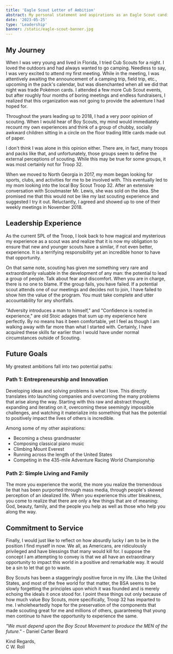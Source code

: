 ```yaml
---
title: 'Eagle Scout Letter of Ambition'
abstract: My personal statement and aspirations as an Eagle Scout candidate
date: '2023-05-25'
type: 'Leadership'
banner: /static/eagle-scout-banner.jpg
---
```


## My Journey

When I was very young and lived in Florida, I tried Cub Scouts for a night. I loved the outdoors and had always wanted to go camping. Needless to say, I was very excited to attend my first meeting. While in the meeting, I was attentively awaiting the announcement of a camping trip, field trip, etc., upcoming in the pack's calendar, but was disenchanted when all we did that night was trade Pokémon cards. I attended a few more Cub Scout events, but after roughly four months of boring meetings and endless fundraisers, I realized that this organization was not going to provide the adventure I had hoped for.

Throughout the years leading up to 2018, I had a very poor opinion of scouting. When I would hear of Boy Scouts, my mind would immediately recount my own experiences and think of a group of chubby, socially awkward children sitting in a circle on the floor trading little cards made out of paper.

I don't think I was alone in this opinion either. There are, in fact, many troops and packs like that, and unfortunately, those groups seem to define the external perceptions of scouting. While this may be true for some groups, it was most certainly not for Troop 32.

When we moved to North Georgia in 2017, my mom began looking for sports, clubs, and activities for me to be involved with. This eventually led to my mom looking into the local Boy Scout Troop 32. After an extensive conversation with Scoutmaster Mr. Lewis, she was sold on the idea. She promised me that this would not be like my last scouting experience and suggested I try it out. Reluctantly, I agreed and showed up to one of their weekly meetings in November 2018.

## Leadership Experience

As the current SPL of the Troop, I look back to how magical and mysterious my experience as a scout was and realize that it is now my obligation to ensure that new and younger scouts have a similar, if not even better, experience. It is a terrifying responsibility yet an incredible honor to have that opportunity.

On that same note, scouting has given me something very rare and extraordinarily valuable in the development of any man: the potential to lead a group of people. Talk about fear and discomfort. When you are in charge, there is no one to blame. If the group fails, you have failed. If a potential scout attends one of our meetings and decides not to join, I have failed to show him the value of the program. You must take complete and utter accountability for any shortfalls.

"Adversity introduces a man to himself," and "Confidence is rooted in experience," are old Stoic adages that sum up my experience here perfectly. By no means has it been comfortable, yet I feel as though I am walking away with far more than what I started with. Certainly, I have acquired these skills far earlier than I would have under normal circumstances outside of Scouting.

## Future Goals

My greatest ambitions fall into two potential paths:

### Path 1: Entrepreneurship and Innovation

Developing ideas and solving problems is what I love. This directly translates into launching companies and overcoming the many problems that arise along the way. Starting with this raw and abstract thought, expanding and iterating on it, overcoming these seemingly impossible challenges, and watching it materialize into something that has the potential to positively impact the lives of others is incredible.

Among some of my other aspirations:

- Becoming a chess grandmaster
- Composing classical piano music
- Climbing Mount Everest
- Running across the length of the United States
- Competing in the 435-mile Adventure Racing World Championship

### Path 2: Simple Living and Family

The more you experience the world, the more you realize the tremendous lie that has been purported through mass media, through people's skewed perception of an idealized life. When you experience this utter bleakness, you come to realize that there are only a few things that are of meaning: God, beauty, family, and the people you help as well as those who help you along the way.

## Commitment to Service

Finally, I would just like to reflect on how absurdly lucky I am to be in the position I find myself in now. We all, as Americans, are ridiculously privileged and have blessings that many would kill for. I suppose the concept I am attempting to convey is that we all have an extraordinary opportunity to impact this world in a positive and remarkable way. It would be a sin to let that go to waste.

Boy Scouts has been a staggeringly positive force in my life. Like the United States, and most of the free world for that matter, the BSA seems to be slowly forgetting the principles upon which it was founded and is merely echoing the ideals it once stood for. I point these things out only because of how much value Boy Scouts, more specifically, Troop 32 has imparted to me. I wholeheartedly hope for the preservation of the components that made scouting great for me and millions of others, guaranteeing that young men continue to have the opportunity to experience the same.

_"We must depend upon the Boy Scout Movement to produce the MEN of the future."_ - Daniel Carter Beard

Kind Regards,  
C W. Roll
